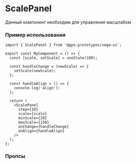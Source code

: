 


# ScalePanel

Данный компонент необходим для управления масштабом

### Пример использования

<Story id="ui-scalepanel--по-умолчанию" />

<!-- Добавил пример написанный руками, так как в стори хранится не оч валидный пример для использования пользователями -->

```tsx
import { ScalePanel } from '@gpn-prototypes/vega-ui';

export const MyComponent = () => {
  const [scale, setScale] = useState(100);

  const handleChange = (newScale) => {
    setScale(newScale);
  };

  const handleAlign = () => {
    console.log('align');
  };

  return (
    <ScalePanel
      step={10}
      scale={scale}
      minScale={20}
      maxScale={150}
      onChange={handleChange}
      onAlign={handleAlign}
    />
  );
};
```

### Пропсы
<ArgsTable of={ScalePanel} />

